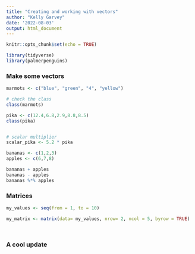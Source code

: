 ```yaml
---
title: "Creating and working with vectors"
author: "Kelly Garvey"
date: '2022-08-03'
output: html_document
---
```


```r
knitr::opts_chunk$set(echo = TRUE)
```

```r
library(tidyverse)
library(palmerpenguins)
```

### Make some vectors 
```r
marmots <- c("blue", "green", "4", "yellow")

# check the class
class(marmots)
```

```r
pika <- c(12.4,6.8,2.9,8.8,8.5)
class(pika)


# scalar multiplier 
scalar_pika <- 5.2 * pika
```


```r
bananas <- c(1,2,3)
apples <- c(6,7,8)

bananas + apples
bananas - apples
bananas %*% apples
```

### Matrices 

```r
my_values <- seq(from = 1, to = 10)

my_matrix <- matrix(data= my_values, nrow= 2, ncol = 5, byrow = TRUE)




```


### A cool update
